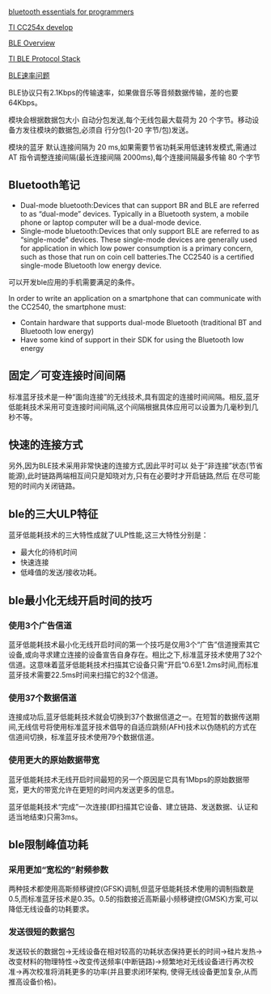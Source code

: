 [[bluetooth essentials for programmers]]

[[TI CC254x develop]]

[[BLE Overview]]

[[TI BLE Protocol Stack]]

[[BLE速率问题]]

BLE协议只有2.1Kbps的传输速率，如果做音乐等音频数据传输，差的也要64Kbps。

模块会根据数据包大小
自动分包发送,每个无线包最大载荷为 20 个字节。移动设备方发往模块的数据包,必须自 行分包(1-20 字节/包)发送。

模块的蓝牙 默认连接间隔为 20 ms,如果需要节省功耗采用低速转发模式,需通过 AT 指令调整连接间隔(最长连接间隔 2000ms),每个连接间隔最多传输 80 个字节



== Bluetooth笔记 ==

* Dual-mode bluetooth:Devices that can support BR and BLE are referred to as “dual-mode” devices. Typically in a Bluetooth system, a mobile phone or laptop computer will be a dual-mode device. 
* Single-mode bluetooth:Devices that only support BLE are referred to as “single-mode” devices. These single-mode devices are generally used for application in which low power consumption is a primary concern, such as those that run on coin cell batteries.The CC2540 is a certified single-mode Bluetooth low energy  device. 

可以开发ble应用的手机需要满足的条件。

In order to write an application on a smartphone that can communicate with the CC2540, the smartphone must:
* Contain hardware that supports dual-mode Bluetooth (traditional BT and Bluetooth low energy)
* Have some kind of support in their SDK for using the Bluetooth low energy


== 固定／可变连接时间间隔 ==
标准蓝牙技术是一种“面向连接”的无线技术,具有固定的连接时间间隔。相反,蓝牙低能耗技术采用可变连接时间间隔,这个间隔根据具体应用可以设置为几毫秒到几秒不等。

== 快速的连接方式 ==
另外,因为BLE技术采用非常快速的连接方式,因此平时可以 处于“非连接”状态(节省能源),此时链路两端相互间只是知晓对方,只有在必要时才开启链路,然后 在尽可能短的时间内关闭链路。

== ble的三大ULP特征 ==
蓝牙低能耗技术的三大特性成就了ULP性能,这三大特性分别是：
* 最大化的待机时间
* 快速连接
* 低峰值的发送/接收功耗。

== ble最小化无线开启时间的技巧 ==
=== 使用3个广告信道 ===
蓝牙低能耗技术最小化无线开启时间的第一个技巧是仅用3个“广告”信道搜索其它设备,或向寻求建立连接的设备宣告自身存在。相比之下,标准蓝牙技术使用了32个信道。这意味着蓝牙低能耗技术扫描其它设备只需“开启”0.6至1.2ms时间,而标准蓝牙技术需要22.5ms时间来扫描它的32个信道。

=== 使用37个数据信道 ===
连接成功后,蓝牙低能耗技术就会切换到37个数据信道之一。在短暂的数据传送期间,无线信号将使用标准蓝牙技术倡导的自适应跳频(AFH)技术以伪随机的方式在信道间切换，标准蓝牙技术使用79个数据信道。

=== 使用更大的原始数据带宽 ===
蓝牙低能耗技术无线开启时间最短的另一个原因是它具有1Mbps的原始数据带宽，更大的带宽允许在更短的时间内发送更多的信息。

蓝牙低能耗技术“完成”一次连接(即扫描其它设备、建立链路、发送数据、认证和适当地结束)只需3ms。

== ble限制峰值功耗 ==
=== 采用更加“宽松的”射频参数 ===
两种技术都使用高斯频移键控(GFSK)调制,但蓝牙低能耗技术使用的调制指数是0.5,而标准蓝牙技术是0.35。0.5的指数接近高斯最小频移键控(GMSK)方案,可以降低无线设备的功耗要求。

=== 发送很短的数据包 ===
发送较长的数据包->无线设备在相对较高的功耗状态保持更长的时间->硅片发热->改变材料的物理特性->改变传送频率(中断链路)->频繁地对无线设备进行再次校准->再次校准将消耗更多的功率(并且要求闭环架构, 使得无线设备更加复杂,从而推高设备价格)。
